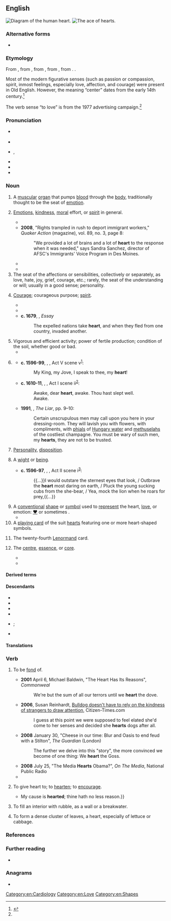 {{also|Heart}}
==English==
[[File:Heart numlabels.png|thumb|Diagram of the human heart.]]
[[File:Poker-sm-221-Ah.png|thumb|The ace of hearts.]]

===Alternative forms===
* {{alt|en|hart|harte|hearte||all obsolete}}

===Etymology===
{{root|en|ine-pro|*ḱerd-}}
From {{inh|en|enm|herte}}, from {{inh|en|ang|heorte||heart}}, from {{inh|en|gmw-pro|*hertā}}, from {{inh|en|gem-pro|*hertô||heart}}, from {{inh|en|ine-pro|*ḱḗr|t=heart}}. {{dbt|en|cardia}}.

Most of the modern figurative senses (such as passion or compassion, spirit, inmost feelings, especially love, affection, and courage) were present in Old English. However, the meaning “center” dates from the early 14th century.<ref name="etymonline">{{R:Online Etymology Dictionary}}</ref>

The verb sense “to love” is from the 1977 {{w|I Love New York|I ❤ NY}} advertising campaign.<ref name="etymonline"/>

===Pronunciation===
* {{a|RP}} {{IPA|en|/hɑːt/}}
* {{audio|en|En-uk-heart.ogg|Audio (RP)}}
* {{a|GA}} {{enPR|härt}}, {{IPA|en|/hɑɹt/}}
* {{audio|en|En-us-heart.ogg|Audio (US, California)}}
* {{rhymes|en|ɑː(ɹ)t|s=1}}
* {{homophones|en|hart}}

===Noun===
{{en-noun|~}}

# {{lb|en|anatomy}} A [[muscular]] [[organ]] that pumps [[blood]] through the [[body]], traditionally thought to be the seat of [[emotion]].
# {{lb|en|uncountable}} [[emotions|Emotions]], [[kindness]], [[moral]] effort, or [[spirit]] in general.
#: {{ux|en|The team lost, but they showed a lot of '''heart'''.}}
#* {{quote-book|en|1852|Mrs M.A. Thompson|chapter=The Tutor's Daughter|Graham's American Monthly Magazine of Literature, Art, and Fashion|page=266|url=http://books.google.com/books?id=hdcRAAAAYAAJ&pg=PA266| passage=In the lightness of my '''heart''' I sang catches of songs as my horse gayly bore me along the well-remembered road.}}
#* '''2008''', "Rights trampled in rush to deport immigrant workers," ''Quaker Action'' (magazine), vol. 89, no. 3, page 8:
#*: "We provided a lot of brains and a lot of '''heart''' to the response when it was needed," says Sandra Sanchez, director of AFSC's Immigrants' Voice Program in Des Moines.
#* {{quote-journal|en|date=September 2, 2011| title=Wales 2-1 Montenegrof| url=http://news.bbc.co.uk/sport2/hi/football/14660870.stm| passage=The result still leaves Wales bottom of the group but in better '''heart''' for Tuesday night's trip to face England at Wembley, who are now outright leaders after their 3-0 win in Bulgaria.}}
#* {{quote-book|en|passage=Here is my secret. It is very simple: It is only with the '''heart''' that one can see rightly; what is essential is invisible to the eye.| by={{w|Antoine de Saint Exupéry}} title=''{{w|The Little Prince}}''| year=1943| translator=Katherine Woods}}
# The seat of the affections or sensibilities, collectively or separately, as love, hate, joy, grief, courage, etc.; rarely, the seat of the understanding or will; usually in a good sense; personality.
#: {{ux|en|a good, tender, loving, bad, hard, or selfish '''heart'''}}
# [[courage|Courage]]; courageous purpose; [[spirit]].
#: {{syn|en|bravery|nerve|Thesaurus:courage}}
#* {{quote-journal|en|author=Tom English|title=Celtic 3–3 Manchester City|url=http://www.bbc.com/sport/football/37465107|publisher={{w|BBC Sport}}|date=28 September 2016|passage= The '''heart''' from the home team was immense. Some of them were out on their feet before the end, but they dug in, throwing themselves in front of shots and crosses, surviving.}}
#* {{RQ:Milton Paradise Lost|book=9|passage=Eve, recovering '''heart''', replied.}}
#* '''c. 1679''', {{w|William Temple}}, ''Essay''
#*: The expelled nations take '''heart''', and when they fled from one country, invaded another.
# Vigorous and efficient activity; power of fertile production; condition of the soil, whether good or bad.
#* {{RQ:Dryden Georgics|book=1|page=52|lines=106–109|passage=Both theſe unhappy Soils the Swain forbears, / And keeps a Sabbath of alternate Years: / That the ſpent Earth may gather '''heart''' again; / And, better'd by Ceſſation, bear the Grain.}}
# {{lb|en|archaic}} {{non-gloss definition|A term of affectionate or kindly and familiar address.}}
#: {{syn|en|honey|sugar|Thesaurus:sweetheart}}
#: {{ux|en|Listen, dear '''heart''', we must go now.}}
#* '''c. 1596-99''', {{w|William Shakespeare}}, ''{{w|Henry IV, Part 2}}'', Act V scene v<sup>[http://shakespeare.mit.edu/2henryiv/index.html]</sup>:
#*: My King, my Jove, I speak to thee, my '''heart'''!
#* '''c. 1610-11''', {{w|William Shakespeare}}, ''{{w|The Tempest}}'', Act I scene ii<sup>[http://www.opensourceshakespeare.org/views/plays/play_view.php?WorkID=tempest&Scope=entire&pleasewait=1&msg=pl]</sup>:
#*: Awake, dear '''heart''', awake. Thou hast slept well.<br>Awake.
#* '''1991''', {{w|Stephen Fry}}, ''The Liar'', pp. 9–10:
#*: Certain unscrupulous men may call upon you here in your dressing-room. They will lavish you with flowers, with compliments, with [[phial]]s of [[Hungary water]] and [[methuselah]]s of the costliest champagne. You must be wary of such men, my '''hearts''', they are not to be trusted.
# [[personality|Personality]], [[disposition]].
#: {{ux|en|a cold '''heart'''}}
# {{lb|en|figurative}} A [[wight]] or [[being]].
#* '''c. 1596-97''', {{w|William Shakespeare}}, ''{{w|The Merchant of Venice}}'', Act II scene i<sup>[http://www.opensourceshakespeare.org/views/plays/play_view.php?WorkID=merchantvenice&Scope=entire&pleasewait=1&msg=pl]</sup>:
#*: {{...}}I would outstare the sternest eyes that look, / Outbrave the '''heart''' most daring on earth, / Pluck the young sucking cubs from the she-bear, / Yea, mock the lion when he roars for prey,{{...}}
# A [[conventional]] [[shape]] or [[symbol]] used to [[represent]] the heart, [[love]], or emotion: [[♥]] or sometimes {{unsupported|<3}}.
#* {{quote-text|en|year=1998|author=Pat Cadigan|title=Tea From an Empty Cup|page=106|passage="Aw. Thank you." The Cherub kissed the air between them and sent a small cluster of tiny red '''hearts''' at her.}}
# A [[playing card]] of the suit [[hearts]] featuring one or more heart-shaped symbols.
# {{lb|en|cartomancy}} The twenty-fourth [[Lenormand]] card.
# {{lb|en|figurative}} The [[centre]], [[essence]], or [[core]].
#: {{syn|en|crux|gist|Thesaurus:gist}}
#: {{ux|en|The wood at the '''heart''' of a tree is the oldest.}}
#: {{ux|en|Buddhists believe that suffering is right at the '''heart''' of all life.}}
#* {{quote-journal|en|date=December 27, 2011|author=Mike Henson| title=Norwich 0 - 2 Tottenham| work=BBC Sport| url=http://news.bbc.co.uk/sport1/hi/football/16260392.stm| passage=Norwich's attack centred on a front pair of Steve Morison and Grant Holt, but Younes Kaboul at the '''heart''' of the Tottenham defence dominated in the air.}}
#* {{quote-text|en|year=1899|author=[[w:Robert Barr (writer)|Robert Barr]]| title=The Strong Arm|chapter=3|passage=At last she spoke in a low voice, hesitating slightly, nevertheless going with incisive directness into the very '''heart''' of the problem.}}

====Derived terms====
{{col4|en
|after one's own heart
|all heart
|artichoke heart
|at heart
|be still my heart
|bleeding heart
|bless someone's heart
|break someone's heart
|by heart
|change of heart
|warm the cockles of someone's heart
|cold hands, warm heart
|congestive heart failure
|coronary heart disease
|dishearten
|eat one's heart out
|enhearten
|from the bottom of one's heart
|good-hearted
|halfhearted
|hard-hearted
|have one's heart in the right place
|heartache
|heart attack
|heartbeat
|heart block
|heart disease
|heart failure
|heart of palm
|heartbreak
|heartbreaker
|heart-breaking
|heartbroken
|heartburn
|hearten
|heartfelt
|heart-free
|heartful
|heart-healthy
|heartland
|heartless
|heart-lung machine
|heart pine
|heartrending
|heartsease
|heartsick
|heartsome
|heartsore
|heart-stopping
|heartstring
|heartthrob
|heart-to-heart
|heartwarming
|heart-whole
|heartwood
|heartworm
|hearty
|heavy heart
|home is where the heart is
|lose heart
|lose one's heart
|love heart
|open-heart surgery
|pour one's heart out
|Purple Heart
|put one's heart on one's sleeve
|set one's heart on
|sick at heart
|single-hearted
|sweetheart
|take heart
|the way to a man's heart is through his stomach
|wear one's heart on one's sleeve
|wholehearted
|open-hearted
}}

====Descendants====
* {{desc|tcs|at}}
* {{desc|bn|হার্ট|bor=1}}
* {{desc|ceb|Heart|bor=1}}
* {{desc|ga|hart|bor=1}}
* {{desc|ja|ハート|tr=hāto|bor=1}}; {{l|ja|ハツ|tr=hatsu}} {{q|from ''hearts''}}
* {{desc|ko|하트|bor=1}}

====Translations====
{{see translation subpage|Noun}}

===Verb===
{{en-verb}}

# {{lb|en|transitive|humorous|informal}} To be [[fond]] of. {{n-g|Often bracketed or abbreviated with a heart symbol.}} {{defdate|from late 20th c.}}
#: {{syn|en|love|less than three}}
#* '''2001''' April 6, Michael Baldwin, "The Heart Has Its Reasons", ''Commonweal''
#*: We're but the sum of all our terrors until we '''heart''' the dove.
#* '''2006''', Susan Reinhardt, [http://groups.google.com/group/AR-News/browse_frm/thread/3b2187853e4a8503/543e00aecdce71f6?lnk=st&q=&rnum=3&hl=en#543e00aecdce71f6 Bulldog doesn't have to rely on the kindness of strangers to draw attention], Citizen-Times.com
#*: I guess at this point we were supposed to feel elated she'd come to her senses and decided she '''hearts''' dogs after all.
#* '''2008''' January 30, "Cheese in our time: Blur and Oasis to end feud with a Stilton", ''The Guardian'' (London)
#*: The further we delve into this "story", the more convinced we become of one thing: We '''heart''' the Goss.
#* '''2008''' July 25, "The Media '''Hearts''' Obama?", ''On The Media'', National Public Radio
#* {{quote-web|en|date=2019-07-04|author=John Leland|work=New York Times|title=Why This Famous Graphic Designer, at 90, Still ♥s NY|url=https://www.nytimes.com/2019/07/04/nyregion/why-this-famous-graphic-designer-at-90-still-ny.html|passage=Lots of people say they love their hometown, but no one '''hearts''' NY quite like Milton Glaser.}}
# {{lb|en|transitive|obsolete}} To give heart to; to [[hearten]]; to [[encourage]].
#* {{RQ:Shakespeare Othello|act=I|scene=iii|passage={{...}}My cause is '''hearted'''; thine hath no less reason.}}
# {{lb|en|transitive|masonry}} To fill an interior with rubble, as a wall or a breakwater.
# {{lb|en|intransitive|agriculture|botany}} To form a dense cluster of leaves, a heart, especially of lettuce or cabbage.

===References===
<references/>

===Further reading===
* {{pedia}}

===Anagrams===
* {{anagrams|en|a=aehrt|Earth|Erath|Harte|Herat|Herta|Rathe|Taher|Terah|Thera|earth|hater|rathe|rehat|th'are|thare}}

[[Category:en:Cardiology]]
[[Category:en:Love]]
[[Category:en:Shapes]]
